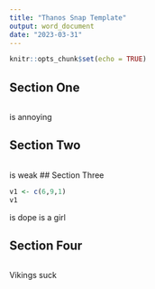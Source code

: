 ```yaml
---
title: "Thanos Snap Template"
output: word_document
date: "2023-03-31"
---
```


```r
knitr::opts_chunk$set(echo = TRUE)
```

## Section One

```r

```
is annoying

## Section Two

```r

```
is weak
## Section Three

```r
v1 <- c(6,9,1)
v1
```
is dope
is a girl

## Section Four

```r

```
Vikings suck